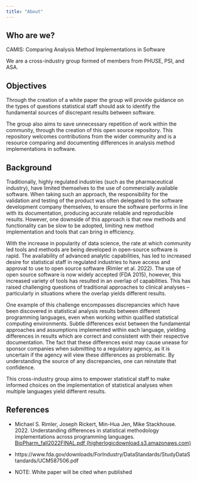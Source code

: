 ```yaml
---
title: "About"
---
```


## Who are we?

CAMIS: Comparing Analysis Method Implementations in Software

We are a cross-industry group formed of members from PHUSE, PSI, and ASA.

## Objectives

Through the creation of a white paper the group will provide guidance on the types of questions statistical staff should ask to identify the fundamental sources of discrepant results between software.

The group also aims to save unnecessary repetition of work within the community, through the creation of this open source repository. This repository welcomes contributions from the wider community and is a resource comparing and documenting differences in analysis method implementations in software.

## Background

Traditionally, highly regulated industries (such as the pharmaceutical industry), have limited themselves to the use of commercially available software. When taking such an approach, the responsibility for the validation and testing of the product was often delegated to the software development company themselves, to ensure the software performs in line with its documentation, producing accurate reliable and reproducible results. However, one downside of this approach is that new methods and functionality can be slow to be adopted, limiting new method implementation and tools that can bring in efficiency.

With the increase in popularity of data science, the rate at which community led tools and methods are being developed in open-source software is rapid. The availability of advanced analytic capabilities, has led to increased desire for statistical staff in regulated industries to have access and approval to use to open source software (Rimler et al. 2022). The use of open source software is now widely accepted (FDA 2015), however, this increased variety of tools has resulted in an overlap of capabilities. This has raised challenging questions of traditional approaches to clinical analyses -- particularly in situations where the overlap yields different results.

One example of this challenge encompasses discrepancies which have been discovered in statistical analysis results between different programming languages, even when working within qualified statistical computing environments. Subtle differences exist between the fundamental approaches and assumptions implemented within each language, yielding differences in results which are correct and consistent with their respective documentation. The fact that these differences exist may cause unease for sponsor companies when submitting to a regulatory agency, as it is uncertain if the agency will view these differences as problematic. By understanding the source of any discrepancies, one can reinstate that confidence.

This cross-industry group aims to empower statistical staff to make informed choices on the implementation of statistical analyses when multiple languages yield different results.

## References

-   Michael S. Rimler, Joseph Rickert, Min-Hua Jen, Mike Stackhouse. 2022. Understanding differences in statistical methodology implementations across programming languages. [BioPharm_fall2022FINAL.pdf (higherlogicdownload.s3.amazonaws.com)](https://higherlogicdownload.s3.amazonaws.com/AMSTAT/fa4dd52c-8429-41d0-abdf-0011047bfa19/UploadedImages/BIOP%20Report/BioPharm_fall2022FINAL.pdf)

-   https://www.fda.gov/downloads/ForIndustry/DataStandards/StudyDataStandards/UCM587506.pdf

-   NOTE: White paper will be cited when published
